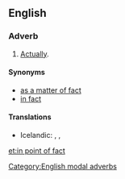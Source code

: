 ==English==

===Adverb===
{{en-adv|head=[[in point]] [[of]] [[fact]]|-}}

# {{context|modal|lang=en}} [[actually|Actually]].

====Synonyms====
* [[as a matter of fact]]
* [[in fact]]

====Translations====
* Icelandic: {{t-|is|satt að segja}}, {{t-|is|í sannleika sagt}}, {{t-|is|í raun og veru}}

[[Category:English modal adverbs]]

[[et:in point of fact]]